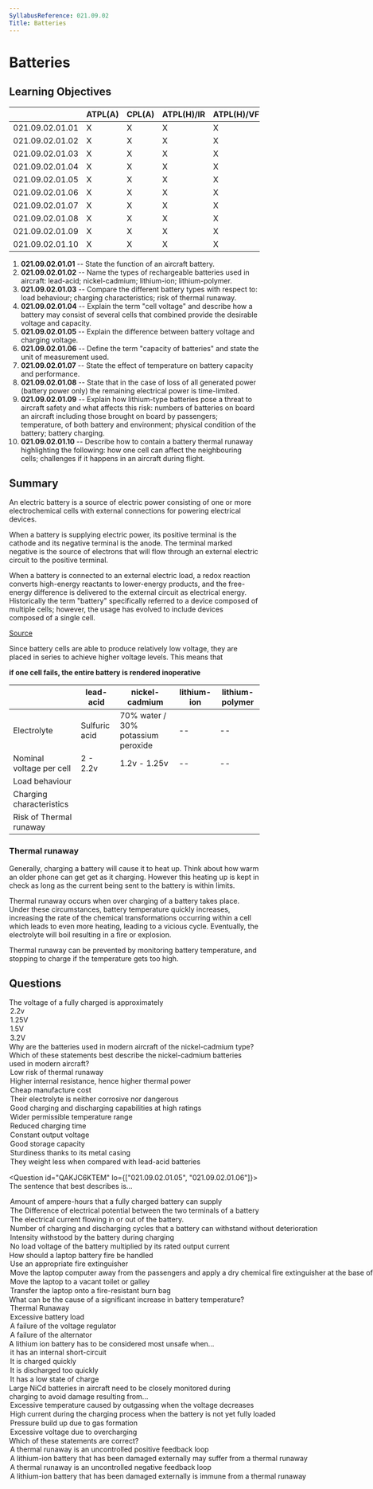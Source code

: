 ```yaml
---
SyllabusReference: 021.09.02
Title: Batteries
---
```


# Batteries

## Learning Objectives

|                 | ATPL(A) | CPL(A) | ATPL(H)/IR | ATPL(H)/VFR | CPL(H) | IR  | CBIR(A) |
| --------------- | ------- | ------ | ---------- | ----------- | ------ | --- | ------- |
| 021.09.02.01.01 | X       | X      | X          | X           | X      |     |         |
| 021.09.02.01.02 | X       | X      | X          | X           | X      |     |         |
| 021.09.02.01.03 | X       | X      | X          | X           | X      |     |         |
| 021.09.02.01.04 | X       | X      | X          | X           | X      |     |         |
| 021.09.02.01.05 | X       | X      | X          | X           | X      |     |         |
| 021.09.02.01.06 | X       | X      | X          | X           | X      |     |         |
| 021.09.02.01.07 | X       | X      | X          | X           | X      |     |         |
| 021.09.02.01.08 | X       | X      | X          | X           | X      |     |         |
| 021.09.02.01.09 | X       | X      | X          | X           | X      |     |         |
| 021.09.02.01.10 | X       | X      | X          | X           | X      |     |         |

1. **021.09.02.01.01** -- State the function of an aircraft battery.
2. **021.09.02.01.02** -- Name the types of rechargeable batteries used in
   aircraft: lead-acid; nickel-cadmium; lithium-ion; lithium-polymer.
3. **021.09.02.01.03** -- Compare the different battery types with respect to:
   load behaviour; charging characteristics; risk of thermal runaway.
4. **021.09.02.01.04** -- Explain the term "cell voltage" and describe how a
   battery may consist of several cells that combined provide the desirable
   voltage and capacity.
5. **021.09.02.01.05** -- Explain the difference between battery voltage and
   charging voltage.
6. **021.09.02.01.06** -- Define the term "capacity of batteries" and state the
   unit of measurement used.
7. **021.09.02.01.07** -- State the effect of temperature on battery capacity
   and performance.
8. **021.09.02.01.08** -- State that in the case of loss of all generated power
   (battery power only) the remaining electrical power is time-limited.
9. **021.09.02.01.09** -- Explain how lithium-type batteries pose a threat to
   aircraft safety and what affects this risk: numbers of batteries on board an
   aircraft including those brought on board by passengers; temperature, of both
   battery and environment; physical condition of the battery; battery charging.
10. **021.09.02.01.10** -- Describe how to contain a battery thermal runaway
    highlighting the following: how one cell can affect the neighbouring cells;
    challenges if it happens in an aircraft during flight.

## Summary

An electric battery is a source of electric power consisting of one or more
electrochemical cells with external connections for powering electrical devices.

When a battery is supplying electric power, its positive terminal is the cathode
and its negative terminal is the anode. The terminal marked negative is the
source of electrons that will flow through an external electric circuit to the
positive terminal.

When a battery is connected to an external electric load, a redox reaction
converts high-energy reactants to lower-energy products, and the free-energy
difference is delivered to the external circuit as electrical energy.
Historically the term "battery" specifically referred to a device composed of
multiple cells; however, the usage has evolved to include devices composed of a
single cell.

[Source](https://en.wikipedia.org/wiki/Electric_battery)

Since battery cells are able to produce relatively low voltage, they are placed
in series to achieve higher voltage levels. This means that

**if one cell fails, the entire battery is rendered inoperative**

|                          | lead-acid     | nickel-cadmium                     | lithium-ion | lithium-polymer |
| ------------------------ | ------------- | ---------------------------------- | ----------- | --------------- |
| Electrolyte              | Sulfuric acid | 70% water / 30% potassium peroxide | --          | --              |
| Nominal voltage per cell | 2 - 2.2v      | 1.2v - 1.25v                       | --          | --              |
| Load behaviour           |
| Charging characteristics |
| Risk of Thermal runaway  |

### Thermal runaway

Generally, charging a battery will cause it to heat up. Think about how warm an
older phone can get get as it charging. However this heating up is kept in check
as long as the current being sent to the battery is within limits.

Thermal runaway occurs when over charging of a battery takes place. Under these
circumstances, battery temperature quickly increases, increasing the rate of the
chemical transformations occurring within a cell which leads to even more
heating, leading to a vicious cycle. Eventually, the electrolyte will boil
resulting in a fire or explosion.

Thermal runaway can be prevented by monitoring battery temperature, and stopping
to charge if the temperature gets too high.

## Questions

<Question id="4J6ODTINMG" lo="021.09.02.01.03">
  <Text variant="oneCorrect">
    The voltage of a fully charged <Subject /> is approximately
  </Text>
  <Option subject={[["lead-acid battery"]]}>2.2v</Option>
  <Option subject={[["nickel-cadmium battery"]]}>1.25V</Option>
  <Option>1.5V</Option>
  <Option>3.2V</Option>
</Question>

<Question id="X70ITOG264" lo="021.09.02.01.03">
  <Text variant="oneCorrect">
    Why are the batteries used in modern aircraft of the nickel-cadmium type?
  </Text>
  <Text variant="multipleCorrect" select={6}>
    Which of these statements best describe the nickel-cadmium batteries used in
    modern aircraft?
  </Text>
  <Option why="Thermal runaway is much more likely in NiCa batteries and require more expensive and complex controllers than Lead-acid batteries">
    Low risk of thermal runaway
  </Option>
  <Option why="This is just wrong from a physics point of view. You need a lower internal resistance to generate higher thermal power.">
    Higher internal resistance, hence higher thermal power
  </Option>
  <Option why="lead-acid batteries are a cheaper alternative to NiCa batteries">
    Cheap manufacture cost
  </Option>
  <Option why="Potassium peroxyde is corrosive">
    Their electrolyte is neither corrosive nor dangerous
  </Option>
  <Option correct>
    Good charging and discharging capabilities at high ratings
  </Option>
  <Option
    correct
    why="compared to Lead Acid batteries, NiCa batteries function much better at very low temperatures."
  >
    Wider permissible temperature range
  </Option>
  <Option correct why="NiCa batteries allow for very high charging currents">
    Reduced charging time
  </Option>
  <Option correct>Constant output voltage</Option>
  <Option correct>Good storage capacity</Option>
  <Option correct>Sturdiness thanks to its metal casing</Option>
  <Option correct>
    They weight less when compared with lead-acid batteries
  </Option>
</Question>

<Question id="QAKJC6KTEM" lo={["021.09.02.01.05", "021.09.02.01.06"]}>
  <Text variant="oneCorrect">
    The sentence that best describes <Subject /> is...
  </Text>
  <Option subject={[["the capacity of a battery"]]}>
    Amount of ampere-hours that a fully charged battery can supply
  </Option>
  <Option subject={[["the battery voltage"]]}>
    The Difference of electrical potential between the two terminals of a
    battery
  </Option>
  <Option subject={[["the battery amperage"]]}>
    The electrical current flowing in or out of the battery.
  </Option>
  <Option>
    Number of charging and discharging cycles that a battery can withstand
    without deterioration
  </Option>
  <Option>Intensity withstood by the battery during charging</Option>
  <Option>
    No load voltage of the battery multiplied by its rated output current
  </Option>
</Question>

<Question id="P1D9JS6GDN" lo="021.09.02.01.09">
  <Text variant="oneCorrect">How should a laptop battery fire be handled</Text>
  <Option
    correct
    why="The important thing to remember is that a fire should be handled where it happens. The laptop should not be moved around"
  >
    Use an appropriate fire extinguisher
  </Option>
  <Option why="Do not move the laptop">
    Move the laptop computer away from the passengers and apply a dry chemical
    fire extinguisher at the base of the fire.
  </Option>
  <Option why="Do not move the laptop">
    Move the laptop to a vacant toilet or galley
  </Option>
  <Option why="Do not move the laptop">
    Transfer the laptop onto a fire-resistant burn bag
  </Option>
</Question>

<Question id="O3X8ODM0T6" lo="021.09.02.01.10">
  <Text variant="oneCorrect">
    What can be the cause of a significant increase in battery temperature?
  </Text>
  <Option correct>Thermal Runaway</Option>
  <Option why="Typically, draining energy from a battery will not cause it to heat up. Charging it will.">
    Excessive battery load
  </Option>
  <Option>A failure of the voltage regulator</Option>
  <Option>A failure of the alternator</Option>
</Question>

<Question id="7Y7VCNN3IY" lo="021.09.02.01.10">
  <Text variant="oneCorrect">
    A lithium ion battery has to be considered most unsafe when...
  </Text>
  <Option
    correct
    why="If the two terminals are directly connected, the battery will quickly begin overheating"
  >
    it has an internal short-circuit
  </Option>
  <Option why="Charging the battery too quickly can be dangerous, but not as dangerous as a short circuit">
    It is charged quickly
  </Option>
  <Option why="This can cause long term permanent damage to the battery, but does not have immediate consequences">
    It is discharged too quickly
  </Option>
  <Option why="This can cause long term permanent damage to the battery, but does not have immediate consequences">
    It has a low state of charge
  </Option>
</Question>

<Question id="CTEQCESK2M" lo="021.09.02.01.10">
  <Text variant="oneCorrect">
    Large NiCd batteries in aircraft need to be closely monitored during
    charging to avoid damage resulting from...
  </Text>
  <Option
    correct
    why="if over charging occurs, outgassing reactions occur that heat the battery leading to a thermal runaway"
  >
    Excessive temperature caused by outgassing when the voltage decreases
  </Option>
  <Option why="NiCa batteries are resistent to high currents">
    High current during the charging process when the battery is not yet fully
    loaded
  </Option>
  <Option why="aircraft use open batteries so that pressure accumulation is not possible">
    Pressure build up due to gas formation
  </Option>
  <Option why="overcharging won't lead to excessive voltage, rather over current">
    Excessive voltage due to overcharging
  </Option>
</Question>

<Question id="MJAHQSG124" lo="021.09.02.01.10">
  <Text variant="oneTwo">Which of these statements are correct?</Text>
  <Option correct>
    A thermal runaway is an uncontrolled positive feedback loop
  </Option>
  <Option correct>
    A lithium-ion battery that has been damaged externally may suffer from a
    thermal runaway
  </Option>
  <Option why="A thermal runway needs a vicious cycle, or in more technical terms, a positive feedback loop">
    A thermal runaway is an uncontrolled negative feedback loop
  </Option>
  <Option>
    A lithium-ion battery that has been damaged externally is immune from a
    thermal runaway
  </Option>
</Question>

